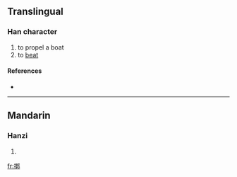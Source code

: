 ==Translingual==

===Han character===
{{Han char|rn=64|rad=手|as=07|sn=10|four=|canj=手手十中 (QQJL)}}

# to propel a boat
# to [[beat]]

====References====
* {{Han ref|kx=0431.380|dkj=12103|dj=0781.090|hdz=31865.020|uh=6337|ud=25399}}

----

==Mandarin==

===Hanzi===
{{cmn-hanzi|pin=[[péng]] ([[peng2]])|wg=p'eng<sup>2</sup>}}

# {{defn|Mandarin}}

[[fr:挷]]